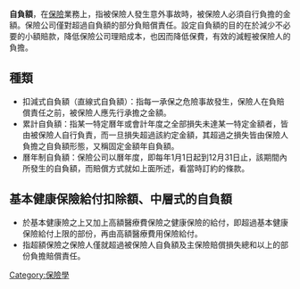 {{Unreferenced|time=2022-5-20}}{{Expert|time=2010-10-23|subject=法律}}
'''自負額'''，在[[保險|保險]]業務上，指被保險人發生意外事故時，被保險人必須自行負擔的金額。保險公司僅對超過自負額的部分負賠償責任。設定自負額的目的在於減少不必要的小額賠款，降低保險公司理賠成本，也因而降低保費，有效的減輕被保險人的負擔。

==  種類  ==
*扣減式自負額（直線式自負額）：指每一承保之危險事故發生，保險人在負賠償責任之前，被保險人應先行承擔之金額。
*累計自負額：指某一特定曆年或會計年度之全部損失未達某一特定金額者，皆由被保險人自行負責，而一旦損失超過該約定金額，其超過之損失皆由保險人負擔之自負額形態，又稱固定金額年自負額。
*曆年制自負額：保險公司以曆年度，即每年1月1日起到12月31日止，該期間內所發生的自負額，而賠償方式就如上面所述，看當時訂約的條款。

==基本健康保險給付扣除額、中層式的自負額==
*於基本健康險之上又加上高額醫療費保險之健康保險的給付，即超過基本健康保險給付上限的部份，再由高額醫療費用保險給付。
*指超額保險之保險人僅就超過被保險人自負額及主保險賠償損失總和以上的部份負擔賠償責任。

[[Category:保險學|Category:保險學]]